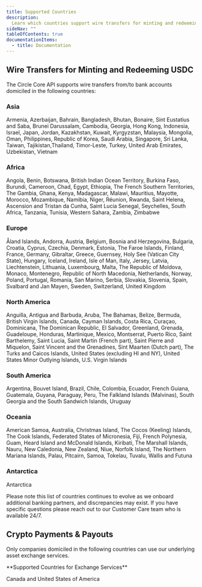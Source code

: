 ---
title: Supported Countries
description:
  Learn which countries support wire transfers for minting and redeeming USDC.
sideNav: ""
tableOfContents: true
documentationItems:
  - title: Documentation
---

## Wire Transfers for Minting and Redeeming USDC

The Circle Core API supports wire transfers from/to bank accounts domiciled in
the following countries:

### Asia

Armenia, Azerbaijan, Bahrain, Bangladesh, Bhutan, Bonaire, Sint Eustatius and
Saba, Brunei Darussalam, Cambodia, Georgia, Hong Kong, Indonesia, Israel, Japan,
Jordan, Kazakhstan, Kuwait, Kyrgyzstan, Malaysia, Mongolia, Oman, Philippines,
Republic of Korea, Saudi Arabia, Singapore, Sri Lanka, Taiwan,
Tajikistan,Thailand, Timor-Leste, Turkey, United Arab Emirates, Uzbekistan,
Vietnam

### Africa

Angola, Benin, Botswana, British Indian Ocean Territory, Burkina Faso, Burundi,
Cameroon, Chad, Egypt, Ethiopia, The French Southern Territories, The Gambia,
Ghana, Kenya, Madagascar, Malawi, Mauritius, Mayotte, Morocco, Mozambique,
Namibia, Niger, Réunion, Rwanda, Saint Helena, Ascension and Tristan da Cunha,
Saint Lucia Senegal, Seychelles, South Africa, Tanzania, Tunisia, Western
Sahara, Zambia, Zimbabwe

### Europe

Åland Islands, Andorra, Austria, Belgium, Bosnia and Herzegovina, Bulgaria,
Croatia, Cyprus, Czechia, Denmark, Estonia, The Faroe Islands, Finland, France,
Germany, Gibraltar, Greece, Guernsey, Holy See (Vatican City State), Hungary,
Iceland, Ireland, Isle of Man, Italy, Jersey, Latvia, Liechtenstein, Lithuania,
Luxembourg, Malta, The Republic of Moldova, Monaco, Montenegro, Republic of
North Macedonia, Netherlands, Norway, Poland, Portugal, Romania, San Marino,
Serbia, Slovakia, Slovenia, Spain, Svalbard and Jan Mayen, Sweden, Switzerland,
United Kingdom

### North America

Anguilla, Antigua and Barbuda, Aruba, The Bahamas, Belize, Bermuda, British
Virgin Islands, Canada, Cayman Islands, Costa Rica, Curaçao, Dominicana, The
Dominican Republic, El Salvador, Greenland, Grenada, Guadeloupe, Honduras,
Martinique, Mexico, Montserrat, Puerto Rico, Saint Barthelemy, Saint Lucia,
Saint Martin (French part), Saint Pierre and Miquelon, Saint Vincent and the
Grenadines, Sint Maarten (Dutch part), The Turks and Caicos Islands, United
States (excluding HI and NY), United States Minor Outlying Islands, U.S. Virgin
Islands

### South America

Argentina, Bouvet Island, Brazil, Chile, Colombia, Ecuador, French Guiana,
Guatemala, Guyana, Paraguay, Peru, The Falkland Islands (Malvinas), South
Georgia and the South Sandwich Islands, Uruguay

### Oceania

American Samoa, Australia, Christmas Island, The Cocos (Keeling) Islands, The
Cook Islands, Federated States of Micronesia, Fiji, French Polynesia, Guam,
Heard Island and McDonald Islands, Kiribati, The Marshall Islands, Nauru, New
Caledonia, New Zealand, Niue, Norfolk Island, The Northern Mariana Islands,
Palau, Pitcairn, Samoa, Tokelau, Tuvalu, Wallis and Futuna

### Antarctica

Antarctica

<Warning>
  Please note this list of countries continues to evolve as we onboard
  additional banking partners, and discrepancies may exist. If you have specific
  questions please reach out to our Customer Care team who is available 24/7.
</Warning>

## Crypto Payments & Payouts

Only companies domiciled in the following countries can use our underlying asset
exchange services.

<Note>
**Supported Countries for Exchange Services**

Canada and United States of America

</Note>
